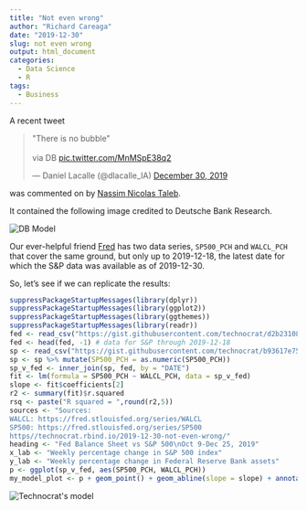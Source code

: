 ```yaml
---
title: "Not even wrong"
author: "Richard Careaga"
date: "2019-12-30"
slug: not even wrong
output: html_document
categories:
  - Data Science
  - R
tags:
  - Business
---
```


A recent tweet

<blockquote class="twitter-tweet" data-lang="en"><p lang="en" dir="ltr">&quot;There is no bubble&quot;<br><br>via DB <a href="https://t.co/MnMSpE38q2">pic.twitter.com/MnMSpE38q2</a></p>&mdash; Daniel Lacalle (@dlacalle_IA) <a href="https://twitter.com/dlacalle_IA/status/1211682959994081280?ref_src=twsrc%5Etfw">December 30, 2019</a></blockquote>
<script async src="https://platform.twitter.com/widgets.js" charset="utf-8"></script>

was commented on by [Nassim Nicolas Taleb](https://twitter.com/nntaleb/status/1211686845119115266).

It contained the following image credited to Deutsche Bank Research.


<img src="https://pbs.twimg.com/media/ENDDOieWsAEwvej.png" alt="DB Model">

Our ever-helpful friend [Fred](https://fred.stlouisfed.org/) has two data series, `SP500_PCH` and `WALCL_PCH` that cover the same ground, but only up to 2019-12-18, the latest date for which the S&P data was available as of 2019-12-30. 

So, let's see if we can replicate the results:

```r
suppressPackageStartupMessages(library(dplyr))
suppressPackageStartupMessages(library(ggplot2))
suppressPackageStartupMessages(library(ggthemes)) 
suppressPackageStartupMessages(library(readr)) 
fed <- read_csv("https://gist.githubusercontent.com/technocrat/d2b231087f35ce987981c98ed5c90042/raw/f266d593bd33c72bcc8f1cb8c0c6415dd6e15fbb/WALCL.csv")
fed <- head(fed, -1) # data for S&P through 2019-12-18 
sp <- read_csv("https://gist.githubusercontent.com/technocrat/b93617e7574ff88ddeeb815af529b38c/raw/6d55d1de4efd5ff502b6ab64e8eb1877175a76ac/SP500_PCH.csv")
sp <- sp %>% mutate(SP500_PCH = as.numeric(SP500_PCH))
sp_v_fed <- inner_join(sp, fed, by = "DATE")
fit <- lm(formula = SP500_PCH ~ WALCL_PCH, data = sp_v_fed)
slope <- fit$coefficients[2]
r2 <- summary(fit)$r.squared
rsq <- paste("R squared = ",round(r2,5))
sources <- "Sources:
WALCL: https://fred.stlouisfed.org/series/WALCL
SP500: https://fred.stlouisfed.org/series/SP500
https//technocrat.rbind.io/2019-12-30-not-even-wrong/" 
heading <- "Fed Balance Sheet vs S&P 500\nOct 9-Dec 25, 2019"
x_lab <- "Weekly percentage change in S&P 500 index"
y_lab <- "Weekly percentage change in Federal Reserve Bank assets"
p <- ggplot(sp_v_fed, aes(SP500_PCH, WALCL_PCH))
my_model_plot <- p + geom_point() + geom_abline(slope = slope) + annotate("text", x = 0.15, y = -0.25, label = sources, hjust = 0) + annotate("text", x = -0.25, y = -0.2, label = rsq) + xlab(x_lab) + ylab(y_lab) + theme_wsj() + ggtitle(heading)
```

<img src="https://tuva.s3-us-west-2.amazonaws.com/sp_v_fed.png" alt="Technocrat's model">




